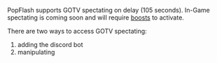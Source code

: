 
PopFlash supports GOTV spectating on delay (105 seconds). In-Game spectating is coming soon and will require [boosts](/community/boosts) to activate.

There are two ways to access GOTV spectating:

1. adding the discord bot
2. manipulating 